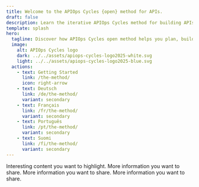 ```yaml
---
title: Welcome to the APIOps Cycles {open} method for APIs.
draft: false
description: Learn the iterative APIOps Cycles method for building APIs.
template: splash
hero:
  tagline: Discover how APIOps Cycles open method helps you plan, build, and evolve APIs.
  image:
    alt: APIOps Cycles logo
    dark: ../../assets/apiops-cycles-logo2025-white.svg
    light: ../../assets/apiops-cycles-logo2025-blue.svg
  actions:
    - text: Getting Started
      link: /the-method/
      icon: right-arrow
    - text: Deutsch
      link: /de/the-method/
      variant: secondary
    - text: Français
      link: /fr/the-method/
      variant: secondary
    - text: Português
      link: /pt/the-method/
      variant: secondary
    - text: Suomi
      link: /fi/the-method/
      variant: secondary
---
```



<CardGrid>
  <Card title="Osaango" icon="open-book">
    Interesting content you want to highlight.
  </Card>
  <Card title="Codecentric AG" icon="information">
    More information you want to share.
  </Card>
  <Card title="APIsFirst Ltd" icon="information">
    More information you want to share.
  </Card>
   <Card title="Konnect" icon="information">
    More information you want to share.
  </Card>
</CardGrid>